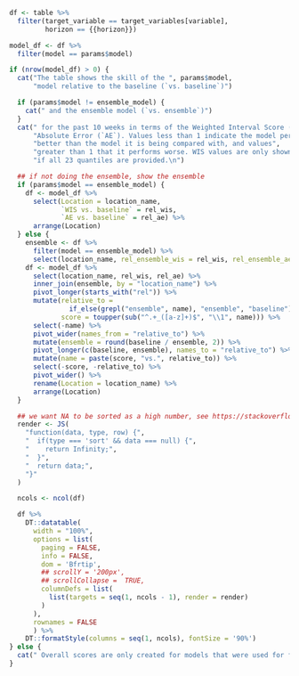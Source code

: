 ```r
df <- table %>%
  filter(target_variable == target_variables[variable],
         horizon == {{horizon}})

model_df <- df %>%
  filter(model == params$model)

if (nrow(model_df) > 0) {
  cat("The table shows the skill of the ", params$model,
      "model relative to the baseline (`vs. baseline`)")

  if (params$model != ensemble_model) {
    cat(" and the ensemble model (`vs. ensemble`)")
  }
  cat(" for the past 10 weeks in terms of the Weighted Interval Score (`WIS`) and ",
      "Absolute Error (`AE`). Values less than 1 indicate the model performs",
      "better than the model it is being compared with, and values",
      "greater than 1 that it performs worse. WIS values are only shown",
      "if all 23 quantiles are provided.\n")

  ## if not doing the ensemble, show the ensemble
  if (params$model == ensemble_model) {
    df <- model_df %>%
      select(Location = location_name,
             `WIS vs. baseline` = rel_wis,
             `AE vs. baseline` = rel_ae) %>%
      arrange(Location)
  } else {
    ensemble <- df %>%
      filter(model == ensemble_model) %>%
      select(location_name, rel_ensemble_wis = rel_wis, rel_ensemble_ae = rel_ae)
    df <- model_df %>%
      select(location_name, rel_wis, rel_ae) %>%
      inner_join(ensemble, by = "location_name") %>%
      pivot_longer(starts_with("rel")) %>%
      mutate(relative_to =
               if_else(grepl("ensemble", name), "ensemble", "baseline"),
             score = toupper(sub("^.+_([a-z]+)$", "\\1", name))) %>%
      select(-name) %>%
      pivot_wider(names_from = "relative_to") %>%
      mutate(ensemble = round(baseline / ensemble, 2)) %>%
      pivot_longer(c(baseline, ensemble), names_to = "relative_to") %>%
      mutate(name = paste(score, "vs.", relative_to)) %>%
      select(-score, -relative_to) %>%
      pivot_wider() %>%
      rename(Location = location_name) %>%
      arrange(Location)
  }

  ## we want NA to be sorted as a high number, see https://stackoverflow.com/a/65897972
  render <- JS(
    "function(data, type, row) {",
    "  if(type === 'sort' && data === null) {",
    "    return Infinity;",
    "  }",
    "  return data;",
    "}"
  )

  ncols <- ncol(df)

  df %>%
    DT::datatable(
      width = "100%",
      options = list(
        paging = FALSE,
        info = FALSE,
        dom = 'Bfrtip',
        ## scrollY = '200px',
        ## scrollCollapse =  TRUE,
        columnDefs = list(
          list(targets = seq(1, ncols - 1), render = render)
        )
      ),
      rownames = FALSE
      ) %>%
    DT::formatStyle(columns = seq(1, ncols), fontSize = '90%')
} else {
  cat(" Overall scores are only created for models that were used for forecasts in each of the last 4 weeks, excluding periods during which there were anomalies in the data. At the moment the model does not fulfill that criterion." )
}
```

